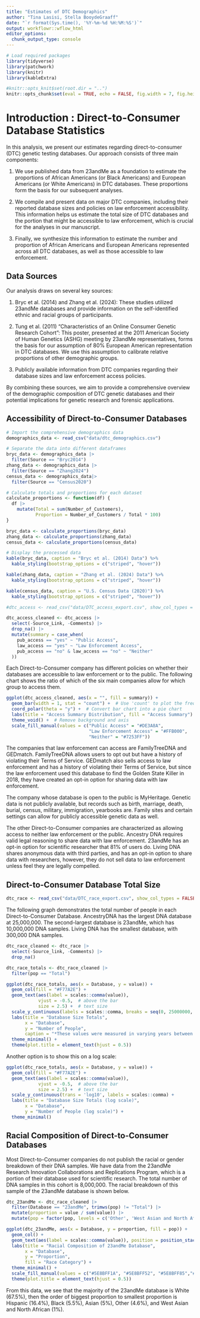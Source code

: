 ```yaml
---
title: "Estimates of DTC Demographics"
author: "Tina Lasisi, Stella BooydeGraaff"
date: "`r format(Sys.time(), '%Y-%m-%d %H:%M:%S')`"
output: workflowr::wflow_html
editor_options:
  chunk_output_type: console
---
```


```r
# Load required packages
library(tidyverse)
library(patchwork)
library(knitr)
library(kableExtra)

#knitr::opts_knit$set(root.dir = "..")
knitr::opts_chunk$set(eval = TRUE, echo = FALSE, fig.width = 7, fig.height = 6)

```

# Introduction : Direct-to-Consumer Database Statistics

In this analysis, we present our estimates regarding direct-to-consumer (DTC) genetic testing databases. Our approach consists of three main components:

1. We use published data from 23andMe as a foundation to estimate the proportions of African Americans (or Black Americans) and European Americans (or White Americans) in DTC databases. These proportions form the basis for our subsequent analyses.

2. We compile and present data on major DTC companies, including their reported database sizes and policies on law enforcement accessibility. This information helps us estimate the total size of DTC databases and the portion that might be accessible to law enforcement, which is crucial for the analyses in our manuscript.

3. Finally, we synthesize this information to estimate the number and proportion of African Americans and European Americans represented across all DTC databases, as well as those accessible to law enforcement.

## Data Sources

Our analysis draws on several key sources:

1. Bryc et al. (2014) and Zhang et al. (2024): These studies utilized 23andMe databases and provide information on the self-identified ethnic and racial groups of participants.

2. Tung et al. (2011) "Characteristics of an Online Consumer Genetic Research Cohort": This poster, presented at the 2011 American Society of Human Genetics (ASHG) meeting by 23andMe representatives, forms the basis for our assumption of 80% European American representation in DTC databases. We use this assumption to calibrate relative proportions of other demographic groups.

3. Publicly available information from DTC companies regarding their database sizes and law enforcement access policies.

By combining these sources, we aim to provide a comprehensive overview of the demographic composition of DTC genetic databases and their potential implications for genetic research and forensic applications.

## Accessibility of Direct-to-Consumer Databases

```r
# Import the comprehensive demographics data
demographics_data <- read_csv("data/dtc_demographics.csv")

# Separate the data into different dataframes
bryc_data <- demographics_data |>
  filter(Source == "Bryc2014")
zhang_data <- demographics_data |>
  filter(Source == "Zhang2024")
census_data <- demographics_data|>
  filter(Source == "Census2020")

# Calculate totals and proportions for each dataset
calculate_proportions <- function(df) {
  df |> 
    mutate(Total = sum(Number_of_Customers),
           Proportion = Number_of_Customers / Total * 100)
}

bryc_data <- calculate_proportions(bryc_data)
zhang_data <- calculate_proportions(zhang_data)
census_data <- calculate_proportions(census_data)

# Display the processed data
kable(bryc_data, caption = "Bryc et al. (2014) Data") %>%
  kable_styling(bootstrap_options = c("striped", "hover"))

kable(zhang_data, caption = "Zhang et al. (2024) Data") %>%
  kable_styling(bootstrap_options = c("striped", "hover"))

kable(census_data, caption = "U.S. Census Data (2020)") %>%
  kable_styling(bootstrap_options = c("striped", "hover"))
```


```r
#dtc_access <- read_csv("data/DTC_access_export.csv", show_col_types = FALSE) 
```

```r
dtc_access_cleaned <- dtc_access |> 
  select(-Source_Link, -Comments) |> 
  drop_na() |> 
  mutate(summary = case_when(
    pub_access == "yes" ~ "Public Access",
    law_access == "yes" ~ "Law Enforcement Access",
    pub_access == "no" & law_access == "no" ~ "Neither"
  ))

```

Each Direct-to-Consumer company has different policies on whether their databases are accessible to law enforcement or to the public. The following chart shows the ratio of which of the six main companies allow for which group to access them.

```r

ggplot(dtc_access_cleaned, aes(x = "", fill = summary)) +
  geom_bar(width = 1, stat = "count") +  # Use 'count' to plot the frequencies
  coord_polar(theta = "y") +  # Convert bar chart into a pie chart
  labs(title = "Access Summary Distribution", fill = "Access Summary") +
  theme_void() +  # Remove background and axis
  scale_fill_manual(values = c("Public Access" = "#DE3A8A", 
                               "Law Enforcement Access" = "#FFB000",
                               "Neither" = "#7253FF"))

```


The companies that law enforcement can access are FamilyTreeDNA and GEDmatch. FamilyTreeDNA allows users to opt out but have a history of violating their Terms of Service. GEDmatch also sells access to law enforcement and has a history of violating their Terms of Service, but since the law enforcement used this database to find the Golden State Killer in 2018, they have created an opt-in option for sharing data with law enforcement.

The company whose database is open to the public is MyHeritage. Genetic data is not publicly available, but records such as birth, marriage, death, burial, census, military, immigration, yearbooks are. Family sites and certain settings can allow for publicly accessible genetic data as well.

The other Direct-to-Consumer companies are characterized as allowing access to neither law enforcement or the public. Ancestry DNA requires valid legal reasoning to share data with law enforcement. 23andMe has an opt-in option for scientific researcher that 81% of users do. Living DNA shares anonymous data with third parties, and has an opt-in option to share data with researchers, however, they do not sell data to law enforcement unless feel they are legally compelled.

## Direct-to-Consumer Database Total Size

```r
dtc_race <- read_csv("data/DTC_race_export.csv", show_col_types = FALSE)
```

The following graph demonstrates the total number of people in each Direct-to-Consumer Database. AncestryDNA has the largest DNA database at 25,000,000. The second-largest database is 23andMe, which has 10,000,000 DNA samples. Living DNA has the smallest database, with 300,000 DNA samples.

```r
dtc_race_cleaned <- dtc_race |> 
  select(-Source_link, -Comments) |> 
  drop_na()

dtc_race_totals <- dtc_race_cleaned |> 
  filter(pop == "Total")

ggplot(dtc_race_totals, aes(x = Database, y = value)) +
  geom_col(fill = "#F77A2E") +
  geom_text(aes(label = scales::comma(value)),
            vjust = -0.5,  # above the bar
            size = 2.5) +  # text size
  scale_y_continuous(labels = scales::comma, breaks = seq(0, 25000000, by = 5000000)) +
  labs(title = "Database Size Totals",
       x = "Database",
       y = "Number of People",
       caption = "*These values were measured in varying years between 2021 and 2024") +
  theme_minimal() +
  theme(plot.title = element_text(hjust = 0.5))
```


Another option is to show this on a log scale:

```r
ggplot(dtc_race_totals, aes(x = Database, y = value)) +
  geom_col(fill = "#F77A2E") +
  geom_text(aes(label = scales::comma(value)),
            vjust = -0.5,  # above the bar
            size = 2.5) +  # text size
  scale_y_continuous(trans = 'log10', labels = scales::comma) +
  labs(title = "Database Size Totals (log scale)",
       x = "Database",
       y = "Number of People (log scale)") +
  theme_minimal()

```

## Racial Composition of Direct-to-Consumer Databases

Most Direct-to-Consumer companies do not publish the racial or gender breakdown of their DNA samples. We have data from the 23andMe Research Innovation Collaborations and Replications Program, which is a portion of their database used for scientific research. The total number of DNA samples in this cohort is 8,000,000. The racial breakdown of this sample of the 23andMe database is shown below.

```r
dtc_23andMe <- dtc_race_cleaned |> 
  filter(Database == "23andMe", trimws(pop) != "Total") |> 
  mutate(proportion = value / sum(value)) |> 
  mutate(pop = factor(pop, levels = c('Other', 'West Asian and North African', 'Hispanic', 'Asian', 'Black', 'White')))

ggplot(dtc_23andMe, aes(x = Database, y = proportion, fill = pop)) +
  geom_col() +
  geom_text(aes(label = scales::comma(value)), position = position_stack(vjust = 0.5), color = "black", size = 1.5) +
  labs(title = "Racial Composition of 23andMe Database",
       x = "Database",
       y = "Proportion",
       fill = "Race Category") +
  theme_minimal() +
  scale_fill_manual(values = c("#5E8BFF1A", "#5E8BFF52", "#5E8BFF85","#5E8BFFC4", "#5E8BFF", "#DE3A8A")) +
  theme(plot.title = element_text(hjust = 0.5))

```

From this data, we see that the majority of the 23andMe database is White (67.5%), then the order of biggest proportion to smallest proportion is Hispanic (16.4%), Black (5.5%), Asian (5%), Other (4.6%), and West Asian and North African (1%).

